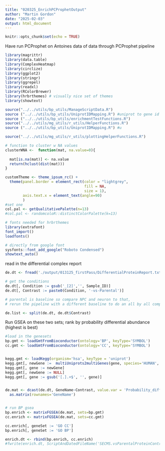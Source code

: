 ```yaml
---
title: "020325_EnrichPCProphetOutput"
author: "Martin Gordon"
date: "2025-02-03"
output: html_document
---
```


```r
knitr::opts_chunk$set(echo = TRUE)
```

Have run PCProphet on Antoines data of data through PCProphet pipeline
```r
library(magrittr)
library(data.table)
library(ComplexHeatmap)
library(circlize)
library(ggplot2)
library(stringr)
library(ggrepel)
library(readxl)
library(RColorBrewer)
library(hrbrthemes) # visually nice set of themes
library(showtext)

source("../../utils/bp_utils/ManageScriptData.R")
source ("../../utils/bp_utils/UniprotIDMapping.R") #uniprot to gene id mapping
source ("../../utils/bp_utils/enrichmentTestFunctions.R")
source("../../utils/mg_utils/r_utils/HelperFunctions.R") 
source ("../../utils/bp_utils/UniprotIDMapping.R") #u

source("../../utils/mg_utils/r_utils/plottingHelperFunctions.R") 

# function to cluster w NA values
clusterWNA <-  function(mat, na.value=0){
  
  mat[is.na(mat)] <- na.value
  return(hclust(dist(mat)))
}

customTheme <- theme_ipsum_rc() +
  theme(panel.border = element_rect(color = "lightgrey", 
                                    fill = NA, 
                                    size = 1),
        axis.text.x = element_text(angle=90)
        )
#set one
col.pal <- getQualitativePalette(n=13)
#col.pal <- randomcoloR::distinctColorPalette(k=13)

# fonts needed for hrbrthemes
library(extrafont)
font_import()
loadfonts()

# directly from google font
sysfonts::font_add_google("Roboto Condensed")
showtext_auto()
```
read in the differential complex report
```r
de.dt <- fread('./output/013125_firstPass/DifferentialProteinReport.txt')

# get the conditions
de.dt[, Condition := gsub('_[2]','', Sample_ID)]
de.dt[, Contrast := paste0(Condition, '-vs-Parental')]

# parental is baseline so compare NPC and neuron to that,
# rerun the pipeline with a different baseline to do an all by all comparison

de.list <- split(de.dt, de.dt$Contrast)
```

Run GSEA on these two sets; rank by probability differential abundance (highest is best)

```r
#load in the genesets 
bp.gmt <- loadGmtFromBioconductor(ontology='BP', keyType='SYMBOL')
cc.gmt <- loadGmtFromBioconductor(ontology='CC', keyType='SYMBOL')


kegg.gmt <- loadKegg(organism='hsa', keyType = 'uniprot')
kegg.gmt[, newGene :=  multiUniprots2multiGenes(gene, species='HUMAN', simplify = F)]
kegg.gmt[, gene := newGene]
kegg.gmt[, newGene := NULL]
kegg.gmt[, gene := gsub('[.].+$', '', gene)]


de.mat <- dcast(de.dt, GeneName~Contrast, value.var = 'Probability_differential_abundance') %>% 
  as.matrix(rownames='GeneName')


# run BP gsea
bp.enrich <- matrixFGSEA(de.mat, sets=bp.gmt)
cc.enrich <- matrixFGSEA(de.mat, sets=cc.gmt)

cc.enrich[, geneSet := 'GO CC']
bp.enrich[, geneSet := 'GO BP']

enrich.dt <- rbind(bp.enrich, cc.enrich)
#fwrite(enrich.dt, ScriptAndDatedFileName('SECMS.vsParentalProteinContrasts.enrich.dt'))
```





